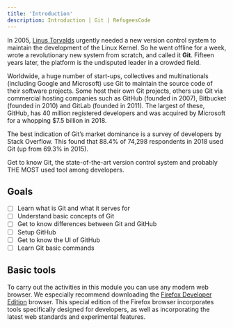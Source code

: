 ```yaml
---
title: 'Introduction'
description: Introduction | Git | RefugeesCode
---
```


In 2005, [Linus Torvalds](https://en.wikipedia.org/wiki/Linus_Torvalds) urgently needed a new version control system to maintain the development of the Linux Kernel. So he went offline for a week, wrote a revolutionary new system from scratch, and called it **Git**. Fifteen years later, the platform is the undisputed leader in a crowded field.

Worldwide, a huge number of start-ups, collectives and multinationals (including Google and Microsoft) use Git to maintain the source code of their software projects. Some host their own Git projects, others use Git via commercial hosting companies such as GitHub (founded in 2007), Bitbucket (founded in 2010) and GitLab (founded in 2011). The largest of these, GitHub, has 40 million registered developers and was acquired by Microsoft for a whopping $7.5 billion in 2018.

The best indication of Git’s market dominance is a survey of developers by Stack Overflow. This found that 88.4% of 74,298 respondents in 2018 used Git (up from 69.3% in 2015).

Get to know Git, the state-of-the-art version control system and probably THE MOST used tool among developers.

## Goals

- [ ]  Learn what is Git and what it serves for
- [ ]  Understand basic concepts of Git
- [ ]  Get to know differences between Git and GitHub
- [ ]  Setup GitHub
- [ ]  Get to know the UI of GitHub
- [ ]  Learn Git basic commands

## Basic tools

To carry out the activities in this module you can use any modern web browser. We especially recommend downloading the [Firefox Developer Edition](https://www.mozilla.org/en-US/firefox/developer/) browser. This special edition of the Firefox browser incorporates tools specifically designed for developers, as well as incorporating the latest web standards and experimental features.